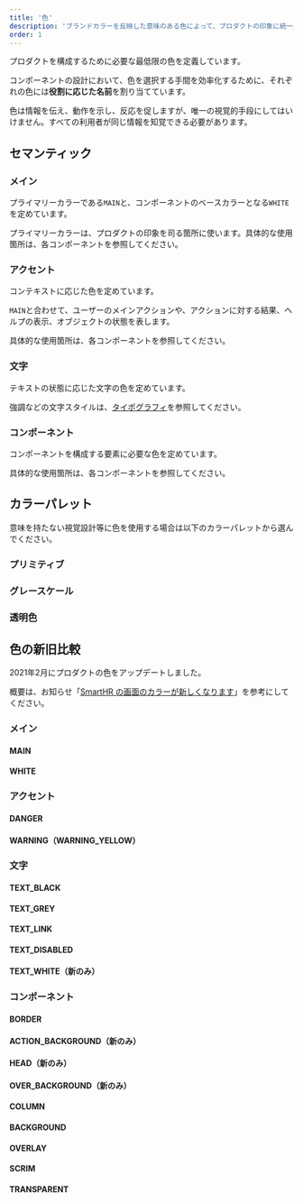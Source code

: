 ```yaml
---
title: '色'
description: 'ブランドカラーを反映した意味のある色によって、プロダクトの印象に統一感を与えます。'
order: 1
---
```



プロダクトを構成するために必要な最低限の色を定義しています。

コンポーネントの設計において、色を選択する手間を効率化するために、それぞれの色には**役割に応じた名前**を割り当てています。

色は情報を伝え、動作を示し、反応を促しますが、唯一の視覚的手段にしてはいけません。すべての利用者が同じ情報を知覚できる必要があります。

## セマンティック

### メイン

プライマリーカラーである`MAIN`と、コンポーネントのベースカラーとなる`WHITE`を定めています。

プライマリーカラーは、プロダクトの印象を司る箇所に使います。具体的な使用箇所は、各コンポーネントを参照してください。

<ColorPalettesWrapper>
  <ColorPalette hexCode="#0077c7" colorName="MAIN" description="プライマリーカラー（プロダクトの印象を司る箇所に使う）" />
  <ColorPalette hexCode="#ffffff" colorName="WHITE" description="コンポーネントの背景色（Baseコンポーネントなど）" />
</ColorPalettesWrapper>


### アクセント
コンテキストに応じた色を定めています。

`MAIN`と合わせて、ユーザーのメインアクションや、アクションに対する結果、ヘルプの表示、オブジェクトの状態を表します。

具体的な使用箇所は、各コンポーネントを参照してください。

<ColorPalettesWrapper>
  <ColorPalette hexCode="#e01e5a" colorName="DANGER" description="エラー色（操作前に、個人情報の流出や金銭的／法的リスクなど、強い警告をする場合も含む）" />
  <ColorPalette hexCode="#ffcc17" colorName="WARNING_YELLOW" description="警告色（削除やUndoなどの破壊的アクションをする前の注意に使う）。必ずTEXT_BLACKと組み合わせて使う" />
</ColorPalettesWrapper>


### 文字

テキストの状態に応じた文字の色を定めています。

強調などの文字スタイルは、[タイポグラフィ](/products/design-tokens/typography/)を参照してください。

<ColorPalettesWrapper>
  <ColorPalette hexCode="#23221e" colorName="TEXT_BLACK" description="基本的な文字の色" />
  <ColorPalette hexCode="#706d65" colorName="TEXT_GREY" description="TEXT_BLACKからジャンプ率を確保するときに使う文字の色" />
  <ColorPalette hexCode="#0071c1" colorName="TEXT_LINK" description="リンクを表す文字の色" />
  <ColorPalette hexCode="#c1bdb7" colorName="TEXT_DISABLED" description="disabled状態を表す文字の色" />
  <ColorPalette hexCode="#ffffff" colorName="TEXT_WHITE" description="暗い地色やMAINに対して使う文字の色" />
</ColorPalettesWrapper>


### コンポーネント

コンポーネントを構成する要素に必要な色を定めています。

具体的な使用箇所は、各コンポーネントを参照してください。

<ColorPalettesWrapper>
  <ColorPalette hexCode="#d6d3d0" colorName="BORDER" description="枠線・罫線の色" />
  <ColorPalette hexCode="#d6d3d0" colorName="ACTION_BACKGROUND" description="TableBulkActionAreaの背景色" />
  <ColorPalette hexCode="#edebe8" colorName="HEAD" description="テーブルヘッダーの背景色" />
  <ColorPalette hexCode="#f2f1f0" colorName="OVER_BACKGROUND" description="BACKGROUNDの上で使う囲み色（要素をグルーピングするときに使う色）" />
  <ColorPalette hexCode="#f8f7f6" colorName="COLUMN" description="WHITEの上で使う囲み色（要素をグルーピングするときに使う色）" />
  <ColorPalette hexCode="#f8f7f6" colorName="BACKGROUND" description="画面の背景色" />
  <ColorPalette hexCode="#03030226" colorName="OVERLAY" description="ボタンなどhover時に重ねる色" />
  <ColorPalette hexCode="#03030280" colorName="SCRIM" description="モーダル表示時のスクリム（モーダルの下の画面に重ねる）の色" />
  <ColorPalette hexCode="#ffffff00" colorName="TRANSPARENT" description="デザインツールだけで使う専用スタイル。コンポーネントの枠線などを消すときのAppearanceに使用" />
</ColorPalettesWrapper>

## カラーパレット
意味を持たない視覚設計等に色を使用する場合は以下のカラーパレットから選んでください。

### プリミティブ
<ColorPalettesWrapper>
  <ColorPalette hexCode="#030302" colorName="BLACK" />
  <ColorPalette hexCode="#fff" colorName="WHITE"/>
  <ColorPalette hexCode="#0077c7" colorName="BLUE_100" />
  <ColorPalette hexCode="#0071c1" colorName="BLUE_101" />
  <ColorPalette hexCode="#e01e5a" colorName="RED_100" />
  <ColorPalette hexCode="#ff8800" colorName="ORANGE_100" />
  <ColorPalette hexCode="#ffcc17" colorName="YELLOW_100" />
  <ColorPalette hexCode="#00c4cc" colorName="SMARTHR_BLUE"/>
</ColorPalettesWrapper>

### グレースケール
<ColorPalettesWrapper>
  <ColorPalette hexCode="#f8f7f6" colorName="GREY_5" />
  <ColorPalette hexCode="#f5f4f3" colorName="GREY_6"/>
  <ColorPalette hexCode="#f2f1f0" colorName="GREY_7" />
  <ColorPalette hexCode="#edebe8" colorName="GREY_9" />
  <ColorPalette hexCode="#d6d3d0" colorName="GREY_20" />
  <ColorPalette hexCode="#c1bdb7" colorName="GREY_30" />
  <ColorPalette hexCode="#706d65" colorName="GREY_65" />
  <ColorPalette hexCode="#23221e" colorName="GREY_100"/>
</ColorPalettesWrapper>

### 透明色
<ColorPalettesWrapper>
  <ColorPalette isHexCode={false} hexCode="rgba(3,3,2,0.15)" colorName="TRANSPARENCY_15"/>
  <ColorPalette isHexCode={false} hexCode="rgba(3,3,2,0.30)" colorName="TRANSPARENCY_30" />
  <ColorPalette isHexCode={false} hexCode="rgba(3,3,2,0.50)" colorName="TRANSPARENCY_50" />
</ColorPalettesWrapper>

## 色の新旧比較
2021年2月にプロダクトの色をアップデートしました。

概要は、お知らせ「[SmartHR の画面のカラーが新しくなります](https://smarthr.jp/update/21763)」を参考にしてください。

### メイン
#### MAIN

<ColorPalettesWrapper>
  <ColorPalette hexCode="#0077c7" colorName="新" />
  <ColorPalette hexCode="#00a5ab" colorName="旧" />
</ColorPalettesWrapper>

#### WHITE

<ColorPalettesWrapper>
  <ColorPalette hexCode="#ffffff" colorName="新 ※変更なし" />
  <ColorPalette hexCode="#ffffff" colorName="旧" />
</ColorPalettesWrapper>

### アクセント
#### DANGER

<ColorPalettesWrapper>
  <ColorPalette hexCode="#e01e5a" colorName="新" />
  <ColorPalette hexCode="#ef475b" colorName="旧" />
</ColorPalettesWrapper>

#### WARNING（WARNING_YELLOW）

<ColorPalettesWrapper>
  <ColorPalette hexCode="#ffcc17" colorName="新" />
  <ColorPalette hexCode="#ff8800" colorName="旧" />
</ColorPalettesWrapper>

### 文字
#### TEXT_BLACK

<ColorPalettesWrapper>
  <ColorPalette hexCode="#23221e" colorName="新" />
  <ColorPalette hexCode="#333333" colorName="旧" />
</ColorPalettesWrapper>

#### TEXT_GREY

<ColorPalettesWrapper>
  <ColorPalette hexCode="#706d65" colorName="新" />
  <ColorPalette hexCode="#767676" colorName="旧" />
</ColorPalettesWrapper>

#### TEXT_LINK

<ColorPalettesWrapper>
  <ColorPalette hexCode="#0071c1" colorName="新" />
  <ColorPalette hexCode="#007bc2" colorName="旧" />
</ColorPalettesWrapper>

#### TEXT_DISABLED

<ColorPalettesWrapper>
  <ColorPalette hexCode="#c1bdb7" colorName="新" />
  <ColorPalette hexCode="#c1c1c1" colorName="旧" />
</ColorPalettesWrapper>

#### TEXT_WHITE（新のみ）

<ColorPalettesWrapper>
  <ColorPalette hexCode="#ffffff" colorName="新" />
</ColorPalettesWrapper>

### コンポーネント
#### BORDER

<ColorPalettesWrapper>
  <ColorPalette hexCode="#d6d3d0" colorName="新" />
  <ColorPalette hexCode="#d6d6d6" colorName="旧" />
</ColorPalettesWrapper>

#### ACTION_BACKGROUND（新のみ）

<ColorPalettesWrapper>
  <ColorPalette hexCode="#d6d3d0" colorName="新" />
</ColorPalettesWrapper>

#### HEAD（新のみ）

<ColorPalettesWrapper>
  <ColorPalette hexCode="#edebe8" colorName="新" />
</ColorPalettesWrapper>

#### OVER_BACKGROUND（新のみ）

<ColorPalettesWrapper>
  <ColorPalette hexCode="#f2f1f0" colorName="新" />
</ColorPalettesWrapper>

#### COLUMN

<ColorPalettesWrapper>
  <ColorPalette hexCode="#f8f7f6" colorName="新" />
  <ColorPalette hexCode="#f9f9f9" colorName="旧" />
</ColorPalettesWrapper>

#### BACKGROUND

<ColorPalettesWrapper>
  <ColorPalette hexCode="#f8f7f6" colorName="新" />
  <ColorPalette hexCode="#f5f6fa" colorName="旧" />
</ColorPalettesWrapper>

#### OVERLAY

<ColorPalettesWrapper>
  <ColorPalette hexCode="#03030226" colorName="新" />
  <ColorPalette hexCode="#00000026" colorName="旧" />
</ColorPalettesWrapper>

#### SCRIM

<ColorPalettesWrapper>
  <ColorPalette hexCode="#03030280" colorName="新" />
  <ColorPalette hexCode="#0000007f" colorName="旧" />
</ColorPalettesWrapper>

#### TRANSPARENT

<ColorPalettesWrapper>
  <ColorPalette hexCode="#ffffff00" colorName="新 ※変更なし" />
  <ColorPalette hexCode="#ffffff00" colorName="旧" />
</ColorPalettesWrapper>

